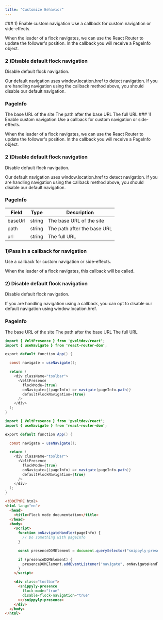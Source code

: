 ```yaml
---
title: "Customize Behavior"
---
```


<Tabs>
  <Tab title="React">
### 1) Enable custom navigation
Use a callback for custom navigation or side-effects.

When the leader of a flock navigates, we can use the React Router to update the follower's position. In the callback you will receive a PageInfo object.

### 2 )Disable default flock navigation

Disable default flock navigation.

Our default navigation uses window.location.href to detect navigation. If you are handling navigation using the callback method above, you should disable our default navigation.

### PageInfo


<ResponseField name="baseUrl" type="string">
The base URL of the site
</ResponseField> 

<ResponseField name="path" type="string">
The path after the base URL
</ResponseField>

<ResponseField name="url" type="string">
The full URL
</ResponseField>



  </Tab>
  <Tab title="Next.js">
### 1) Enable custom navigation
Use a callback for custom navigation or side-effects.

When the leader of a flock navigates, we can use the React Router to update the follower's position. In the callback you will receive a PageInfo object.

### 2 )Disable default flock navigation

Disable default flock navigation.

Our default navigation uses window.location.href to detect navigation. If you are handling navigation using the callback method above, you should disable our default navigation.

### PageInfo

| Field   | Type   | Description                 |
| ------- | ------ | --------------------------- |
| baseUrl | string | The base URL of the site    |
| path    | string | The path after the base URL |
| url     | string | The full URL                |

  </Tab>
    <Tab title="HTML">
    
### 1)Pass in a callback for navigation
Use a callback for custom navigation or side-effects.

When the leader of a flock navigates, this callback will be called.

### 2) Disable default flock navigation

Disable default flock navigation.

If you are handling navigation using a callback, you can opt to disable our default navigation using window.location.href.

### PageInfo

<ResponseField name="baseUrl" type="string">
The base URL of the site
</ResponseField> 

<ResponseField name="path" type="string">
The path after the base URL
</ResponseField>

<ResponseField name="url" type="string">
The full URL
</ResponseField>

  </Tab>
</Tabs>

<RequestExample>

```java React
import { VeltPresence } from '@veltdev/react';
import { useNavigate } from 'react-router-dom';

export default function App() {

  const navigate = useNavigate();

  return (
    <div className="toolbar">
      <VeltPresence
        flockMode={true}
        onNavigate={(pageInfo) => navigate(pageInfo.path)}
        defaultFlockNavigation={true}
      />
    </div>
  );
}
```

```java Next.js
import { VeltPresence } from '@veltdev/react';
import { useNavigate } from 'react-router-dom';

export default function App() {

  const navigate = useNavigate();

  return (
    <div className="toolbar">
      <VeltPresence
        flockMode={true}
        onNavigate={(pageInfo) => navigate(pageInfo.path)}
        defaultFlockNavigation={true}
      />
    </div>
  );
}
```

```html HTML
<!DOCTYPE html>
<html lang="en">
  <head>
    <title>Flock mode documentation</title>
  </head>
  <body>
    <script>
      function onNavigateHandler(pageInfo) {
        // Do something with pageInfo
      }

      const presenceDOMElement = document.querySelector("snippyly-presence");

      if (presenceDOMElement) {
        presenceDOMElement.addEventListener("navigate", onNavigateHandler);
      }
    </script>

    <div class="toolbar">
      <snippyly-presence
        flock-mode="true"
        disable-flock-navigation="true"
      ></snippyly-presence>
    </div>
  </body>
</html>
```

</RequestExample>
